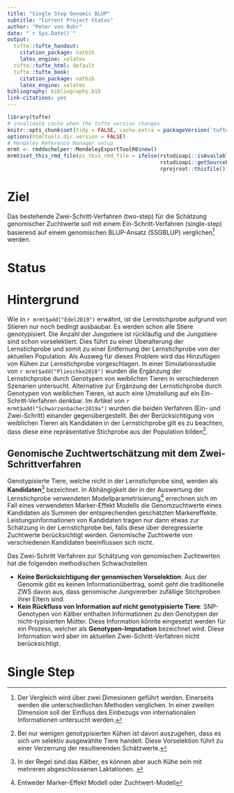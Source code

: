 ```yaml
---
title: "Single Step Genomic BLUP"
subtitle: "Current Project Status"
author: "Peter von Rohr"
date: "`r Sys.Date()`"
output:
  tufte::tufte_handout:
    citation_package: natbib
    latex_engine: xelatex
  tufte::tufte_html: default
  tufte::tufte_book:
    citation_package: natbib
    latex_engine: xelatex
bibliography: bibliography.bib
link-citations: yes
---
```


```r
library(tufte)
# invalidate cache when the tufte version changes
knitr::opts_chunk$set(tidy = FALSE, cache.extra = packageVersion('tufte'))
options(htmltools.dir.version = FALSE)
# Mendeley Reference Manager setup
mrmt <- rmddochelper::MendeleyExportToolR6$new()
mrmt$set_this_rmd_file(ps_this_rmd_file = ifelse(rstudioapi::isAvailable(),
                                                 rstudioapi::getSourceEditorContext()$path,
                                                 rprojroot::thisfile()))
```

# Ziel
Das bestehende Zwei-Schritt-Verfahren (two-step) für die Schätzung genomischer Zuchtwerte soll mit einem Ein-Schritt-Verfahren (single-step) basierend auf einem genomischen BLUP-Ansatz (SSGBLUP) verglichen^[Der Vergleich wird über zwei Dimesionen geführt werden. Einerseits werden die unterschiedlichen Methoden verglichen. In einer zweiten Dimension soll der Einfluss des Einbezugs von internationalen Informationen untersucht werden.] werden.


# Status



# Hintergrund
Wie in `r mrmt$add("Edel2019")` erwähnt, ist die Lernstichprobe aufgrund von Stieren nur noch bedingt ausbaubar. Es werden schon alle Stiere genotypisiert. Die Anzahl der Jungstiere ist rückläufig und die Jungstiere sind schon vorselektiert. Dies führt zu einer Überalterung der Lernstichprobe und somit zu einer Entfernung der Lernstichprobe von der aktuellen Population. Als Ausweg für dieses Problem wird das Hinzufügen von Kühen zur Lernstichprobe vorgeschlagen. In einer Simulationsstudie von `r mrmt$add("Plieschke2018")` wurden die Ergänzung der Lernstichprobe durch Genotypen von weiblichen Tieren in verschiedenen Szenarien untersucht. Alternative zur Ergänzung der Lernstichprobe durch Genotypen von weiblichen Tieren, ist auch eine Umstellung auf ein Ein-Schritt-Verfahren denkbar. Im Artikel von `r mrmt$add("Schwarzenbacher2019a")` wurden die beiden Verfahren (Ein- und Zwei-Schritt) einander gegenübergestellt. Bei der Berücksichtigung von weiblichen Tieren als Kandidaten in der Lernstichprobe gilt es zu beachten, dass diese eine repräsentative Stichprobe aus der Population bilden^[Bei nur wenigen genotypisierten Kühen ist davon auszugehen, dass es sich um selektiv ausgewählte Tiere handelt. Diese Vorselektion führt zu einer Verzerrung der resultierenden Schätzwerte.].


## Genomische Zuchtwertschätzung mit dem Zwei-Schrittverfahren
Genotypisierte Tiere, welche nicht in der Lernstichprobe sind, werden als **Kandidaten**^[In der Regel sind das Kälber, es können aber auch Kühe sein mit mehreren abgeschlossenen Laktationen. ] bezeichnet. In Abhängigkeit der in der Auswertung der Lernstichprobe verwendeten Modellparametrisierung^[Entweder Marker-Effekt Modell oder Zuchtwert-Modell] errechnen sich im Fall eines verwendeten Marker-Effekt Modells die Genomzuchtwerte eines Kandidaten als Summen der entsprechenden geschätzten Markereffekte. Leistungsinformationen von Kandidaten tragen nur dann etwas zur Schätzung in der Lernstichprobe bei, falls diese über deregressierte Zuchtwerte berücksichtigt werden. Genomische Zuchtwerte von verschiedenen Kandidaten beeinflussen sich nicht. 

Das Zwei-Schritt Verfahren zur Schätzung von genomischen Zuchtwerten hat die folgenden methodischen Schwachstellen

* **Keine Berücksichtigung der genomischen Vorselektion**: Aus der Genomik gibt es keinen Informationübertrag, somit geht die traditionelle ZWS davon aus, dass genomische Jungvererber zufällige Stichproben ihrer Eltern sind. 
* **Kein Rückfluss von Information auf nicht genotypisierte Tiere**: SNP-Genotypen von Kälber enthalten Informationen zu den Genotypen der nicht-typisierten Mütter. Diese Information könnte eingesetzt werden für ein Prozess, welcher als **Genotypen-Imputation** bezeichnet wird. Diese Information wird aber im aktuellen Zwei-Schritt-Verfahren nicht berücksichtigt.


# Single Step

